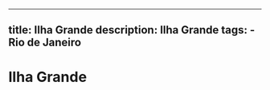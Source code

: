 ---
  title: Ilha Grande
  description: Ilha Grande
  tags:
    - Rio de Janeiro
  ---
  # Ilha Grande
  